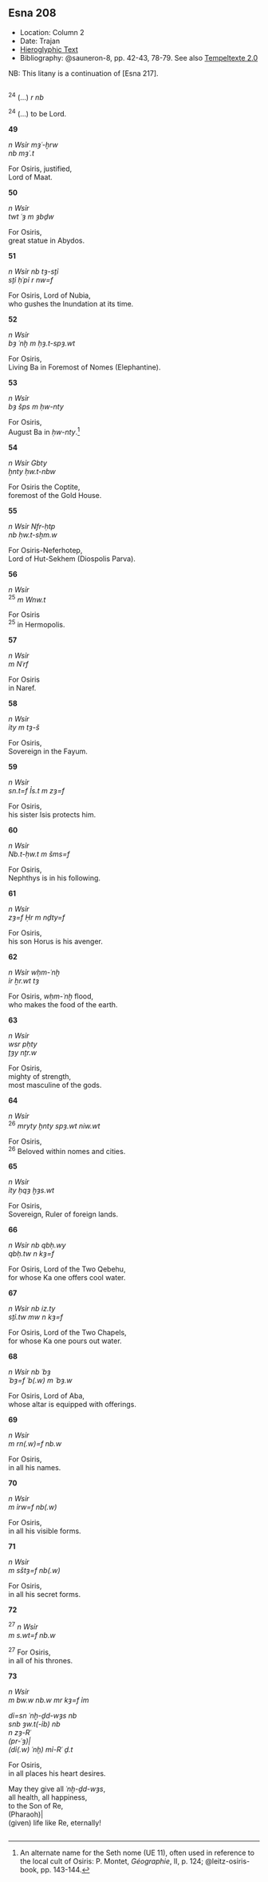 ## Esna 208 {-}  
  
<style>  
  
  .col2 {  
    columns: 2 320px;         /* number of columns and width in pixels*/  
    -webkit-columns: 2 320px; /* chrome, safari */  
    -moz-columns: 2 320px;    /* firefox */  
    -webkit-column-break-inside: avoid;  
    -page-break-inside: avoid;  
    -break-inside: avoid;  
  }  
  
</style>  

- Location: Column 2
- Date: Trajan
- [Hieroglyphic Text](https://www.ifao.egnet.net/uploads/publications/enligne/Temples-Esna003.pdf#page=83){target="_blank"}  
- Bibliography: @sauneron-8, pp. 42-43, 78-79. See also [Tempeltexte 2.0](http://www.tempeltexte.uni-tuebingen.de/portal/#/text-detail/925){target="_blank"} 

NB: This litany is a continuation of [Esna 217].

<div class="col2">  

^24^ (...) *r nb*  
  
^24^ (...) to be Lord.

</div>

**49**  
<div class="col2">

*n Wsỉr mȝʿ-ḫrw*  
*nb mȝʿ.t*  
  
For Osiris, justified,  
Lord of Maat.  

</div>

**50**  
<div class="col2">

*n Wsỉr*  
*twt ʿȝ m ȝbḏw*  
  
For Osiris,  
great statue in Abydos.

</div>

**51**  
<div class="col2">

*n Wsỉr nb tȝ-sṯỉ*  
*sṯỉ ḥʿpỉ r nw=f*  
  
For Osiris, Lord of Nubia,  
who gushes the Inundation at its time.  

</div>

**52**  
<div class="col2">

*n Wsỉr*  
*bȝ ʿnḫ m ḥȝ.t-spȝ.wt*  
  
For Osiris,  
Living Ba in Foremost of Nomes (Elephantine).

</div>

**53**  
<div class="col2">

*n Wsỉr*  
*bȝ šps m ḥw-nty*  
  
For Osiris,  
August Ba in *ḥw-nty*.[^fn-208-1]

</div>

[^fn-208-1]: An alternate name for the Seth nome (UE 11), often used in reference to the local cult of Osiris: P. Montet, *Géographie*, II, p. 124; @leitz-osiris-book, pp. 143-144.

**54**  
<div class="col2">

*n Wsỉr Gbty*  
*ḫnty ḥw.t-nbw*  
   
For Osiris the Coptite,   
foremost of the Gold House.

</div>

**55**  
<div class="col2">

*n Wsỉr Nfr-ḥtp*  
*nb ḥw.t-sḫm.w*  
  
For Osiris-Neferhotep,  
Lord of Hut-Sekhem (Diospolis Parva).

</div>

**56**  
<div class="col2">

*n Wsỉr*  
^25^ *m Wnw.t*  
  
For Osiris  
^25^ in Hermopolis.

</div>

**57**  
<div class="col2">

*n Wsỉr*  
*m Nʿrf*  
  
For Osiris  
in Naref.  

</div>

**58**  
<div class="col2">

*n Wsỉr*     
*ỉty m tȝ-š*  
  
For Osiris,  
Sovereign in the Fayum.

</div>

**59**  
<div class="col2">

*n Wsỉr*  
*sn.t=f Ỉs.t m zȝ=f*  
  
For Osiris,  
his sister Isis protects him.  

</div>

**60**  
<div class="col2">

*n Wsỉr*  
*Nb.t-ḥw.t m šms=f*   
   
For Osiris,  
Nephthys is in his following.
</div>

**61**  
<div class="col2">

*n Wsỉr*  
*zȝ=f Ḥr m nḏty=f*  
   
For Osiris,    
his son Horus is his avenger.  

</div>

**62**  
<div class="col2">

*n Wsỉr wḥm-ʿnḫ*  
*ỉr ẖr.wt tȝ*  
   
For Osiris, *wḥm-ʿnḫ* flood,  
who makes the food of the earth.

</div>

**63**  
<div class="col2">

*n Wsỉr*     
*wsr pḥty*  
*ṯȝy nṯr.w*    
     
For Osiris,  
mighty of strength,  
most masculine of the gods.  

</div>

**64**  
<div class="col2">

*n Wsỉr*  
^26^ *mryty ḫnty spȝ.wt niw.wt*  
  
For Osiris,  
^26^ Beloved within nomes and cities.  

</div>

**65**  
<div class="col2">

*n Wsỉr*  
*ỉty ḥqȝ ḫȝs.wt*  

For Osiris,    
Sovereign, Ruler of foreign lands.

</div>

**66**  
<div class="col2">

*n Wsỉr nb qbḥ.wy*  
*qbḥ.tw n kȝ=f*  
    
For Osiris, Lord of the Two Qebehu,  
for whose Ka one offers cool water.  

</div>

**67**  
<div class="col2">

*n Wsỉr nb iz.ty*   
*sṯỉ.tw mw n kȝ=f*  
  
For Osiris, Lord of the Two Chapels,  
for whose Ka one pours out water.  

</div>

**68**  
<div class="col2">

*n Wsỉr nb ʿbȝ*  
*ʿbȝ=f ʿb(.w) m ʿbȝ.w *  
   
For Osiris, Lord of Aba,  
whose altar is equipped with offerings.
  
</div>

**69**  
<div class="col2">

*n Wsỉr*     
*m rn(.w)=f nb.w*  

For Osiris,  
in all his names.

</div>

**70**  
<div class="col2">

*n Wsỉr*      
*m ỉrw=f nb(.w)*
   
For Osiris,  
in all his visible forms.

</div>

**71**  
<div class="col2">

*n Wsỉr*  
*m sštȝ=f nb(.w)*  
  
For Osiris,  
in all his secret forms.

</div>

**72**
<div class="col2">

^27^ *n Wsỉr*   
*m s.wt=f nb.w*  
  
^27^ For Osiris,  
in all of his thrones.  

</div>

**73**  
<div class="col2">

*n Wsỉr*  
*m bw.w nb.w mr kȝ=f ỉm*  
   
*dỉ=sn ʿnḫ-ḏd-wȝs nb*  
*snb ȝw.t(-ỉb) nb*  
*n zȝ-Rʿ*  
*(pr-ʿȝ)|*  
*(dỉ(.w) ʿnḫ) mỉ-Rʿ ḏ.t*  
  
For Osiris,  
in all places his heart desires.  
    
May they give all *ʿnḫ-ḏd-wȝs*,  
all health, all happiness,  
to the Son of Re,  
(Pharaoh)|  
(given) life like Re, eternally!

</div>